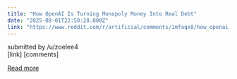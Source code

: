 ```yaml
---
title: "How OpenAI Is Turning Monopoly Money Into Real Debt"
date: "2025-08-01T22:50:28.000Z"
link: "https://www.reddit.com/r/artificial/comments/1mfaqx8/how_openai_is_turning_monopoly_money_into_real/"
---
```


submitted by    /u/zoelee4  
 [link]   [comments]

[Read more](https://www.reddit.com/r/artificial/comments/1mfaqx8/how_openai_is_turning_monopoly_money_into_real/)
